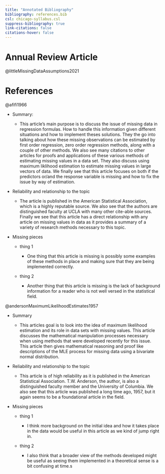 ```yaml
---
title: "Annotated Bibliography"
bibliography: references.bib
csl: chicago-syllabus.csl
suppress-bibliography: true
link-citations: false
citations-hover: false
---
```


# Annual Review Article

@littleMissingDataAssumptions2021

# References

@afifi1966

-   Summary:

    -   This article's main purpose is to discuss the issue of missing data in regression formulas. How to handle this information given different situations and how to implement theses solutions. They the go into talking about how these missing observations can be estimated by first order regression, zero order regression methods, along with a couple of other methods. We also see many citations to other articles for proofs and applications of these various methods of estimating missing values in a data set. They also discuss using maximum liklihood estimation to estimate missing values in large vectors of data. We finally see that this article focuses on both if the predictors or/and the response variable is missing and how to fix the issue by way of estimation.

-   Reliability and relationship to the topic

    -   The article is published in the American Statistical Association, which is a highly reputable source. We also see that the authors are distinguished faculty at UCLA with many other cite-able sources. Finally we see that this article has a direct relationship with any article on missing values in data as it provides a summary of a variety of research methods necessary to this topic.

-   Missing pieces

    -   thing 1

        -   One thing that this article is missing is possibly some examples of these methods in place and making sure that they are being implemented correctly.

    -   thing 2

        -   Another thing that this article is missing is the lack of background information for a reader who is not well versed in the statistical field.

@andersonMaximumLikelihoodEstimates1957

-   Summary

    -   This articles goal is to look into the idea of maximum likelihood estimation and its role in data sets with missing values. This article discusses the mathematical manipulation processes necessary when using methods that were developed recently for this issue. This article then gives mathematical reasoning and proof like descriptions of the MLE process for missing data using a bivariate normal distribution.

-   Reliability and relationship to the topic

    -   This article is of high reliability as it is published in the American Statistical Association. T.W. Anderson, the author, is also a distinguished faculty member and the University of Columbia. We also see that this article was published a long time ago, 1957, but it again seems to be a foundational article in the field.

-   Missing pieces

    -   thing 1

        -   I think more background on the initial idea and how it takes place in the data would be useful in this article as we kind of jump right in.

    -   thing 2

        -   I also think that a broader view of the methods developed might be useful as seeing them implemented in a theoretical sense is a bit confusing at time.s
